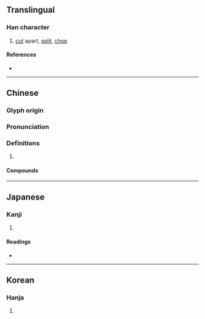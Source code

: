 {{character info/new}}
==Translingual==

===Han character===
{{Han char|rn=18|rad=刀|as=13|sn=15|four=70227|canj=SJSH|ids=⿱辟刀}}

# [[cut]] apart, [[split]], [[chop]]

====References====
* {{Han ref|kx=0144.380|dkj=02223|dj=0325.150|hdz=10357.050|uh=5288|ud=21128|bh=BC41|bd=48193}}

----

==Chinese==
{{zh-forms}}

===Glyph origin===
{{Han etym}}

===Pronunciation===
{{zh-pron
|m=pī,pǐ
|c=pik1,pek3,pek6
|h=pfs=phiak
|md=
|mn=qz:phiak/tw,xm,zz:phek
|w=
|mc=y
|oc=y
|cat=
}}

===Definitions===
{{zh-hanzi}}

# {{rfdef|lang=zh}}

====Compounds====
{{zh-der|劈腿|劈劈|劈屍萬段|劈空|劈開|劈頭子|劈牌定對|劈拉|劈頭蓋臉|劈地價來|劈擊|岔劈兒|劈牌放對|劈腦後|劈山|劈頭|劈蘭|劈排定對|劈刺|叉劈|劈劃|劈心裡|勢如劈竹|天打雷劈|劈叉|劈劈啪啪|劈初頭|劈腳跟|劈口|劈然|大斧劈|小斧劈|劈著|分肌劈理|劈里啪啦|劈胸|劈啪|大劈棺|劈面|劈接法|劈手|劈刀|劈柴|劈角兒|劈臉|劈留撲碌|分劈|劈理|劈頭劈臉|雷劈}}

----

==Japanese==

===Kanji===
{{ja-kanji|grade=|rs=刀13}}

# {{defn|lang=ja|sort=刀13}}

====Readings====
* {{ja-readings|on=[[へき]] (heki), [[ひゃく]] (hyaku)|kun=[[さく]] (saku), [[つんざく]] (tsunzaku)}}

----

==Korean==

===Hanja===
{{ko-hanja|hangeul=벽|rv=byeok|mr=pyŏk}}

# {{defn|lang=ko|sort=刀13}}